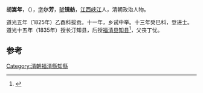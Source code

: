 '''胡嵩年'''，（{{bd|1804年||1854年}}），[[表字|字]]'''尔芳'''，[[號|號]]'''镜舫'''，[[江西|江西]][[峡江|峡江]]人，清朝政治人物。

道光五年（1825年）乙酉科拔贡。十一年，乡试中举。十三年癸巳科，登进士。道光十五年（1835年）授长汀知县，后授[[福清县|福清县]][[知县|知县]]<ref>{{cite news|title=福清市志  第四节　明代县衙|url=http://www.fzdqw.com/ShowText.asp?ToBook=1100&index=1136|accessdate=2013-08-11|newspaper=福州地情网|deadurl=yes|archiveurl=https://web.archive.org/web/20151222144259/http://www.fzdqw.com/ShowText.asp?ToBook=1100&index=1136|archivedate=2015-12-22}}</ref>，父丧丁忧。

==参考==
{{reflist}}
{{清朝人物小作品}}
{{道光十三年癸巳科殿試金榜}}
{{DEFAULTSORT:Hu胡}}
[[Category:清朝福清縣知縣|Category:清朝福清縣知縣]]